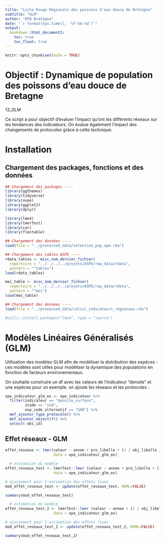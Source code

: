 ```yaml
---
title: "Liste Rouge Régionale des poissons d'eau douce de Bretagne"
subtitle: "GLM"
author: "OFB Bretagne"
date: "`r format(Sys.time(), '%Y-%m-%d')`"
output:
  bookdown::html_document2:
    toc: true
    toc_float: true
---
```


```r
knitr::opts_chunk$set(echo = TRUE)
```


# Objectif : Dynamique de population des poissons d'eau douce de Bretagne
13_GLM

Ce script a pour objectif d'evaluer l'impact qu'ont les différents réseaux sur les tendances des indicateurs. On évalue également l'impact des changements de protocoles grâce à cette technique. 


# Installation 

## Chargement des packages, fonctions et des données 

```r
## Chargement des packages ----
library(ggthemes)
library(tidyverse)
library(aspe)
library(ggplot2)
library(dplyr)

library(lme4)
library(lmerTest)
library(car)
library(flextable)
```

```r
## Chargement des données ----
load(file = "../processed_data/selection_pop_ope.rda")

## Chargement des tables ASPE ----
rdata_tables <- misc_nom_dernier_fichier(
  repertoire = "../../../../projets/ASPE/raw_data/rdata",
  pattern = "^tables")
load(rdata_tables)

mei_table <- misc_nom_dernier_fichier(
  repertoire = "../../../../projets/ASPE/raw_data/rdata",
  pattern = "^mei")
load(mei_table)

```

```r
## Chargement des données ----
load(file = "../processed_data/calcul_indicateurs_regionaux.rda")
```

```r
#utils::install.packages("lme4", type = "source")
```



# Modèles Linéaires Généralisés (GLM)

Utilisation des modèles GLM afin de modéliser la distribution des espèces - ces modèles sont utiles pour modéliser la dynamique des populations en fonction de facteurs environementaux.

On souhaite construire un df avec les valeurs de l'indicateur "densite" et une espèces pour un exemple. on ajoute les réseaux et les protocoles : 

```r

ope_indicateur_glm_ex <- ope_indicateur %>% 
  filter(indicateur == "densite_surface",
         stade == "ind",
         esp_code_alternatif == "GAR") %>% 
  mef_ajouter_type_protocole() %>% 
  mef_ajouter_objectif() %>% 
  select(-obi_id)

```

## Effet réseaux - GLM 

```r
effet_reseaux <- lmer(valeur ~ annee + pro_libelle + (1 | obj_libelle / pop_id), 
                      data = ope_indicateur_glm_ex)

  # estimation du modèle
effet_reseaux_test <- lmerTest::lmer (valeur ~ annee + pro_libelle + (1 | obj_libelle / pop_id), 
                      data = ope_indicateur_glm_ex)

# ajustement pour l'estimation des effets fixes
mod_effet_reseaux_test <- update(effet_reseaux_test, REML=FALSE)

summary(mod_effet_reseaux_test)


```



```r
  # estimation du modèle
effet_reseaux_test_2 <- lmerTest::lmer (valeur ~ annee + (1 | obj_libelle / pop_id), 
                      data = ope_indicateur_glm_ex)

# ajustement pour l'estimation des effets fixes
mod_effet_reseaux_test_2 <- update(effet_reseaux_test_2, REML=FALSE)

summary(mod_effet_reseaux_test_2)
```

